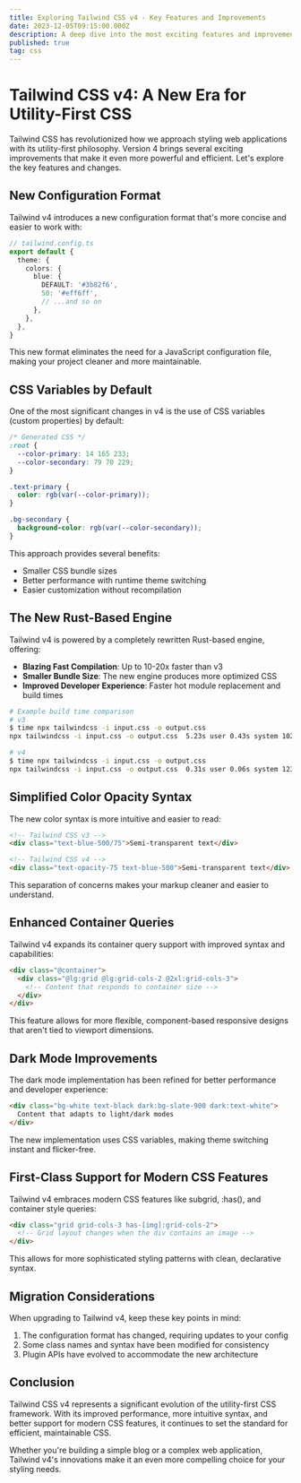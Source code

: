 ```yaml
---
title: Exploring Tailwind CSS v4 - Key Features and Improvements
date: 2023-12-05T09:15:00.000Z
description: A deep dive into the most exciting features and improvements in Tailwind CSS version 4, including the new config format, CSS variables, and Rust-based compiler.
published: true
tag: css
---
```


# Tailwind CSS v4: A New Era for Utility-First CSS

Tailwind CSS has revolutionized how we approach styling web applications with its utility-first philosophy. Version 4 brings several exciting improvements that make it even more powerful and efficient. Let's explore the key features and changes.

## New Configuration Format

Tailwind v4 introduces a new configuration format that's more concise and easier to work with:

```ts
// tailwind.config.ts
export default {
  theme: {
    colors: {
      blue: {
        DEFAULT: '#3b82f6',
        50: '#eff6ff',
        // ...and so on
      },
    },
  },
}
```

This new format eliminates the need for a JavaScript configuration file, making your project cleaner and more maintainable.

## CSS Variables by Default

One of the most significant changes in v4 is the use of CSS variables (custom properties) by default:

```css
/* Generated CSS */
:root {
  --color-primary: 14 165 233;
  --color-secondary: 79 70 229;
}

.text-primary {
  color: rgb(var(--color-primary));
}

.bg-secondary {
  background-color: rgb(var(--color-secondary));
}
```

This approach provides several benefits:

- Smaller CSS bundle sizes
- Better performance with runtime theme switching
- Easier customization without recompilation

## The New Rust-Based Engine

Tailwind v4 is powered by a completely rewritten Rust-based engine, offering:

- **Blazing Fast Compilation**: Up to 10-20x faster than v3
- **Smaller Bundle Size**: The new engine produces more optimized CSS
- **Improved Developer Experience**: Faster hot module replacement and build times

```bash
# Example build time comparison
# v3
$ time npx tailwindcss -i input.css -o output.css
npx tailwindcss -i input.css -o output.css  5.23s user 0.43s system 102% cpu 5.518 total

# v4
$ time npx tailwindcss -i input.css -o output.css
npx tailwindcss -i input.css -o output.css  0.31s user 0.06s system 123% cpu 0.300 total
```

## Simplified Color Opacity Syntax

The new color syntax is more intuitive and easier to read:

```html
<!-- Tailwind CSS v3 -->
<div class="text-blue-500/75">Semi-transparent text</div>

<!-- Tailwind CSS v4 -->
<div class="text-opacity-75 text-blue-500">Semi-transparent text</div>
```

This separation of concerns makes your markup cleaner and easier to understand.

## Enhanced Container Queries

Tailwind v4 expands its container query support with improved syntax and capabilities:

```html
<div class="@container">
  <div class="@lg:grid @lg:grid-cols-2 @2xl:grid-cols-3">
    <!-- Content that responds to container size -->
  </div>
</div>
```

This feature allows for more flexible, component-based responsive designs that aren't tied to viewport dimensions.

## Dark Mode Improvements

The dark mode implementation has been refined for better performance and developer experience:

```html
<div class="bg-white text-black dark:bg-slate-900 dark:text-white">
  Content that adapts to light/dark modes
</div>
```

The new implementation uses CSS variables, making theme switching instant and flicker-free.

## First-Class Support for Modern CSS Features

Tailwind v4 embraces modern CSS features like subgrid, :has(), and container style queries:

```html
<div class="grid grid-cols-3 has-[img]:grid-cols-2">
  <!-- Grid layout changes when the div contains an image -->
</div>
```

This allows for more sophisticated styling patterns with clean, declarative syntax.

## Migration Considerations

When upgrading to Tailwind v4, keep these key points in mind:

1. The configuration format has changed, requiring updates to your config
2. Some class names and syntax have been modified for consistency
3. Plugin APIs have evolved to accommodate the new architecture

## Conclusion

Tailwind CSS v4 represents a significant evolution of the utility-first CSS framework. With its improved performance, more intuitive syntax, and better support for modern CSS features, it continues to set the standard for efficient, maintainable CSS.

Whether you're building a simple blog or a complex web application, Tailwind v4's innovations make it an even more compelling choice for your styling needs.
